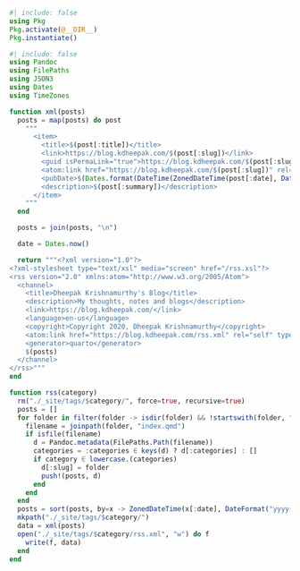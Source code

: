 ```julia
#| include: false
using Pkg
Pkg.activate(@__DIR__)
Pkg.instantiate()
```

```julia
#| include: false
using Pandoc
using FilePaths
using JSON3
using Dates
using TimeZones

function xml(posts)
  posts = map(posts) do post
    """
      <item>
        <title>$(post[:title])</title>
        <link>https://blog.kdheepak.com/$(post[:slug])</link>
        <guid isPermaLink="true">https://blog.kdheepak.com/$(post[:slug])</guid>
        <atom:link href="https://blog.kdheepak.com/$(post[:slug])" rel="self"></atom:link>
        <pubDate>$(Dates.format(DateTime(ZonedDateTime(post[:date], DateFormat("yyyy-mm-ddTHH:MM:SSz")), UTC), "e, d u yyyy HH:MM:SS")) GMT</pubDate>
        <description>$(post[:summary])</description>
      </item>
    """
  end

  posts = join(posts, "\n")

  date = Dates.now()

  return """<?xml version="1.0"?>
<?xml-stylesheet type="text/xsl" media="screen" href="/rss.xsl"?>
<rss version="2.0" xmlns:atom="http://www.w3.org/2005/Atom">
  <channel>
    <title>Dheepak Krishnamurthy's Blog</title>
    <description>My thoughts, notes and blogs</description>
    <link>https://blog.kdheepak.com/</link>
    <language>en-us</language>
    <copyright>Copyright 2020, Dheepak Krishnamurthy</copyright>
    <atom:link href="https://blog.kdheepak.com/rss.xml" rel="self" type="application/rss+xml"/>
    <generator>quarto</generator>
    $(posts)
  </channel>
</rss>"""
end

function rss(category)
  rm("./_site/tags/$category/", force=true, recursive=true)
  posts = []
  for folder in filter(folder -> isdir(folder) && !startswith(folder, "_") && !startswith(folder, "."), readdir("."))
    filename = joinpath(folder, "index.qmd")
    if isfile(filename)
      d = Pandoc.metadata(FilePaths.Path(filename))
      categories = :categories ∈ keys(d) ? d[:categories] : []
      if category ∈ lowercase.(categories)
        d[:slug] = folder
        push!(posts, d)
      end
    end
  end
  posts = sort(posts, by=x -> ZonedDateTime(x[:date], DateFormat("yyyy-mm-ddTHH:MM:SSz")), rev=true)
  mkpath("./_site/tags/$category/")
  data = xml(posts)
  open("./_site/tags/$category/rss.xml", "w") do f
    write(f, data)
  end
end
```
